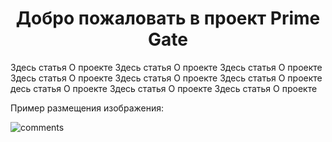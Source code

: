 
<Meta title="Справка/О проекте" />

<center><h1>Добро пожаловать в проект Prime Gate</h1></center>

<p>Здесь статья О проекте Здесь статья О проекте  Здесь статья О проекте Здесь статья О проекте Здесь статья О проекте  Здесь статья О проекте 
  десь статья О проекте Здесь статья О проекте  Здесь статья О проекте</p>

<div class="boldText"><p>Пример размещения изображения: </p></div>

<img src={Comments} alt="comments" />

<style>
  {`
    .boldText {
      font-weight: bold;
    }
  `}
</style>